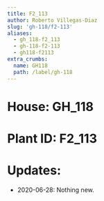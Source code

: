 ```yaml
---
title: F2_113
author: Roberto Villegas-Diaz
slug: 'gh-118/f2-113'
aliases:
  - gh_118-f2_113
  - gh-118-f2-113
  - gh118-f2113
extra_crumbs:
  name: GH118
  path: /label/gh-118
---
```


# **House**: GH_118
# **Plant ID**: F2_113
# **Updates**: 
 - 2020-06-28: Nothing new.
